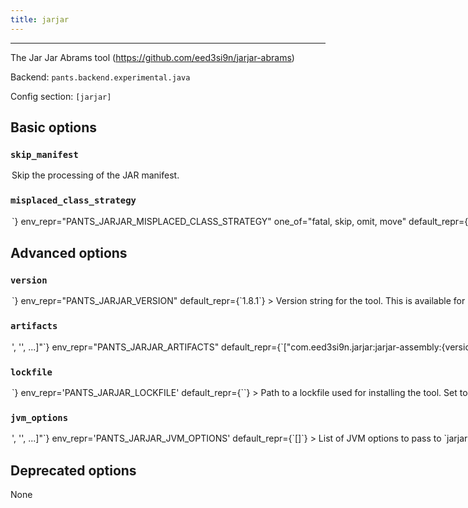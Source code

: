 ```yaml
---
title: jarjar
---
```



---

The Jar Jar Abrams tool (https://github.com/eed3si9n/jarjar-abrams)

Backend: <span className="color--primary">`pants.backend.experimental.java`</span>

Config section: <span className="color--primary">`[jarjar]`</span>

<span className={styles.options}>

## Basic options

### `skip_manifest`

<Option
  cli_repr={`--[no-]jarjar-skip-manifest`}
  env_repr="PANTS_JARJAR_SKIP_MANIFEST"
  default_repr={`False`}
>
  Skip the processing of the JAR manifest.
</Option>

### `misplaced_class_strategy`

<Option
  cli_repr={`--jarjar-misplaced-class-strategy=<MisplacedClassStrategy>`}
  env_repr="PANTS_JARJAR_MISPLACED_CLASS_STRATEGY"
  one_of="fatal, skip, omit, move"
  default_repr={`None`}
>
  The strategy to use when processing class files that are in the wrong package.
</Option>

## Advanced options

### `version`

<Option
  cli_repr={`--jarjar-version=<str>`}
  env_repr="PANTS_JARJAR_VERSION"
  default_repr={`1.8.1`}
>
  Version string for the tool. This is available for substitution in the
  `[jarjar].artifacts` option by including the string `{version}`.
</Option>

### `artifacts`

<Option
  cli_repr={`--jarjar-artifacts="['<str>', '<str>', ...]"`}
  env_repr="PANTS_JARJAR_ARTIFACTS"
  default_repr={`["com.eed3si9n.jarjar:jarjar-assembly:{version}"]`}
>
  Artifact requirements for this tool using specified as either the address of a
  `jvm_artifact` target or, alternatively, as a colon-separated Maven
  coordinates (e.g., group:name:version). For Maven coordinates, the string `
  {version}` version will be substituted with the value of the
  `[jarjar].version` option.
</Option>

### `lockfile`

<Option
  cli_repr={`--jarjar-lockfile=<str>`}
  env_repr='PANTS_JARJAR_LOCKFILE'
  default_repr={`<default>`}
>
Path to a lockfile used for installing the tool.

Set to the string `<default>` to use a lockfile provided by Pants, so long as you have not changed the `--version` option. See https://github.com/pantsbuild/pants/blob/release_2.17.1rc3/src/python/pants/jvm/shading/jarjar.default.lockfile.txt for the default lockfile contents.

To use a custom lockfile, set this option to a file path relative to the build root, then run `scie-pants-linux-x86_64 jvm-generate-lockfiles --resolve=jarjar`.

</Option>

### `jvm_options`

<Option
  cli_repr={`--jarjar-jvm-options="['<str>', '<str>', ...]"`}
  env_repr='PANTS_JARJAR_JVM_OPTIONS'
  default_repr={`[]`}
>
List of JVM options to pass to `jarjar` JVM processes.

Options set here will be added to those set in `[jvm].global_options`. Please check the documentation for the `jvm` subsystem to see what values are accepted here.

</Option>

## Deprecated options

None

</span>

